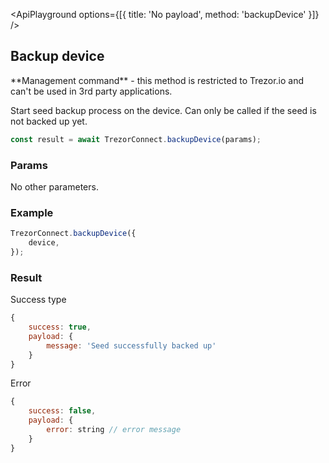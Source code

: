 

<ApiPlayground options={[{ title: 'No payload', method: 'backupDevice' }]} />

## Backup device

<Callout type="error">
    **Management command** - this method is restricted to Trezor.io and can't be used in 3rd party
    applications.
</Callout>

Start seed backup process on the device. Can only be called if the seed is not backed up yet.

```javascript
const result = await TrezorConnect.backupDevice(params);
```

### Params

<CommonParamsLink />

No other parameters.

### Example

```javascript
TrezorConnect.backupDevice({
    device,
});
```

### Result

Success type

```javascript
{
    success: true,
    payload: {
        message: 'Seed successfully backed up'
    }
}
```

Error

```javascript
{
    success: false,
    payload: {
        error: string // error message
    }
}
```

